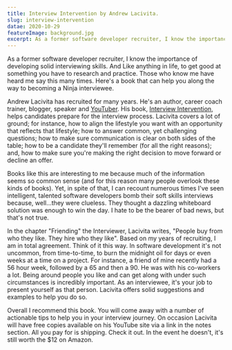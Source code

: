 ```yaml
---
title: Interview Intervention by Andrew Lacivita.
slug: interview-intervention
datae: 2020-10-29
featureImage: background.jpg
excerpt: As a former software developer recruiter, I know the importance of developing solid interviewing skills.  And Like anything in life, to get good at something you have to research and practice. Those who know me have heard me say this many times. Here's a book that can help you along the way to becoming a Ninja interviewee. 
---
```



As a former software developer recruiter, I know the importance of developing solid interviewing skills.  And Like anything in life, to get good at something you have to research and practice. Those who know me have heard me say this many times. Here's a book that can help you along the way to becoming a Ninja interviewee.

Andrew Lacivita has recruited for many years.  He's an author, career coach trainer, blogger, speaker and [YouTuber](https://www.youtube.com/candylacivita/featured).  His book, [Interview Intervention](https://www.amazon.com/Interview-Intervention-Communication-milewalk-Business/dp/1452547025/ref=sr_1_1?crid=23XL72IVT4H9H&dchild=1&keywords=interview+intervention+andrew+lacivita&qid=1604023843&sprefix=interview+inter%2Caps%2C570&sr=8-1), helps candidates prepare for the interview process. Lacivita covers a lot of ground; for instance, how to align the lifestyle you want with an opportunity that reflects that lifestyle; how to answer common, yet challenging questions; how to make sure communication is clear on both sides of the table; how to be a candidate they'll remember (for all the right reasons); and, how to make sure you're making the right decision to move forward or decline an offer.

Books like this are interesting to me because much of the information seems so common sense (and for this reason many people overlook these kinds of books).  Yet, in spite of that, I can recount numerous times I've seen intelligent, talented software developers bomb their soft skills interviews because, well...they were clueless.  They thought a dazzling whiteboard solution was enough to win the day.  I hate to be the bearer of bad news, but that's not true. 

In the chapter "Friending" the Interviewer, Lacivita writes, "People buy from who they like. They hire who they like". Based on my years of recruiting, I am in total agreement.  Think of it this way.  In software development it's not uncommon, from time-to-time, to burn the midnight oil for days or even weeks at a time on a project.  For instance, a friend of mine recently had a 56 hour week, followed by a 65 and then a 90.  He was with his co-workers a lot. Being around people you like and can get along with under such circumstances is incredibly important. As an interviewee, it's your job to present yourself as that person. Lacivita offers solid suggestions and examples to help you do so.  

Overall I recommend this book.  You will come away with a number of actionable tips to help you in your interview journey.  On occasion Lacivita will have free copies available on his YouTube site via a link in the notes section.  All you pay for is shipping.  Check it out. In the event he doesn't, it's still worth the $12 on Amazon. 